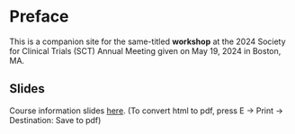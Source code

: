 # Preface {.unnumbered}

This is a companion site for the same-titled **workshop** at the 
2024 Society for Clinical Trials (SCT) Annual Meeting given on May 19, 2024 in Boston, MA.

## Slides

Course information slides [here](outline.html){target="_blank"}. (To convert html to pdf, press E $\to$ Print $\to$ Destination: Save to pdf)
